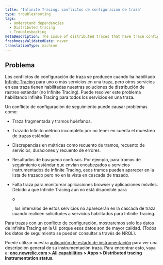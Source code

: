 ```yaml
---
title: 'Infinite Tracing: conflictos de configuración de traza'
type: troubleshooting
tags:
  - Understand dependencies
  - Distributed tracing
  - Troubleshooting
metaDescription: The issue of distributed traces that have trace configuration conflicts (some services having Infinite Tracing and some have standard tracing).
freshnessValidatedDate: never
translationType: machine
---
```


## Problema

Los conflictos de configuración de traza se producen cuando ha habilitado [Infinite Tracing](/docs/understand-dependencies/distributed-tracing/infinite-tracing/introduction-infinite-tracing) para uno o más servicios en una traza, pero otros servicios en esa traza tienen habilitadas nuestras soluciones de distribución de rastreo estándar (no Infinite Tracing). Puede resolver este problema habilitando Infinite Tracing para todos los servicios en una traza.

Un conflicto de configuración de seguimiento puede causar problemas como:

* Traza fragmentada y tramos huérfanos.

* Trazado Infinito métrico incompleto por no tener en cuenta el muestreo de trazas estándar.

* Discrepancias en métricas como recuento de tramos, recuento de servicios, duraciones y recuento de errores.

* Resultados de búsqueda confusos. Por ejemplo, para tramos de seguimiento estándar que envían encabezados a servicios instrumentados de Infinite Tracing, esos tramos pueden aparecer en la lista de trazado pero no en la vista en cascada de trazado.

* Falta traza para monitorear aplicaciones browser y aplicaciones móviles. Debido a que Infinite Tracing aún no está disponible para

  <InlinePopover type="mobile"/>

  o

  <InlinePopover type="browser"/>

  , los intervalos de estos servicios no aparecerán en la cascada de traza cuando realicen solicitudes a servicios habilitados para Infinite Tracing.

Para trazas con un conflicto de configuración, mostraremos solo los datos de Infinite Tracing en la UI porque esos datos son de mayor calidad. (Todos los datos de seguimiento se pueden consultar a través de NRQL).

Puede utilizar nuestra [aplicación de estado de instrumentación](https://one.newrelic.com/dt-setup-assistant) para ver una descripción general de su instrumentación traza. Para encontrar esto, vaya a: <DNT>**[one.newrelic.com > All capabilities](https://one.newrelic.com/all-capabilities) > Apps > Distributed tracing instrumentation status**</DNT>.
